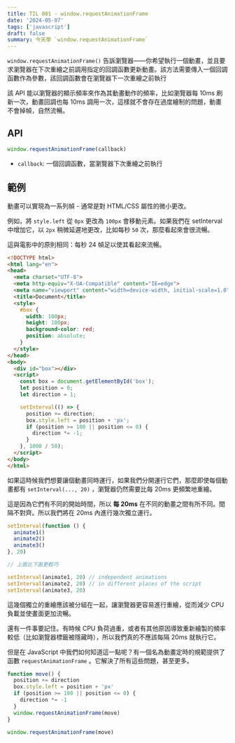```yaml
---
title: TIL 001 - window.requestAnimationFrame
date: '2024-05-07'
tags: ['javascript']
draft: false
summary: 今天學 `window.requestAnimationFrame`
---
```


`window.requestAnimationFrame()` 告訴瀏覽器——你希望執行一個動畫，並且要求瀏覽器在下次重繪之前調用指定的回調函數更新動畫。該方法需要傳入一個回調函數作為參數，該回調函數會在瀏覽器下一次重繪之前執行

該 API 能以瀏覽器的顯示頻率來作為其動畫動作的頻率，比如瀏覽器每 10ms 刷新一次，動畫回調也每 10ms 調用一次，這樣就不會存在過度繪制的問題，動畫不會掉幀，自然流暢。

## API

```javascript
window.requestAnimationFrame(callback)
```

- `callback`: 一個回調函數，當瀏覽器下次重繪之前執行

## 範例

動畫可以實現為一系列幀 - 通常是對 HTML/CSS 屬性的微小更改。

例如，將 `style.left` 從 `0px` 更改為 `100px` 會移動元素。如果我們在 setInterval 中增加它，以 `2px` 稍微延遲地更改，比如每秒 `50` 次，那麼看起來會很流暢。

這與電影中的原則相同：每秒 24 幀足以使其看起來流暢。

<Sandpack lang="static" >

```HTML file=index.html
<!DOCTYPE html>
<html lang="en">
<head>
  <meta charset="UTF-8">
  <meta http-equiv="X-UA-Compatible" content="IE=edge">
  <meta name="viewport" content="width=device-width, initial-scale=1.0">
  <title>Document</title>
  <style>
    #box {
      width: 100px;
      height: 100px;
      background-color: red;
      position: absolute;
    }
  </style>
</head>
<body>
  <div id="box"></div>
  <script>
    const box = document.getElementById('box');
    let position = 0;
    let direction = 1;

    setInterval(() => {
      position += direction;
      box.style.left = position + 'px';
      if (position >= 100 || position <= 0) {
        direction *= -1;
      }
    }, 1000 / 50);
  </script>
</body>
</html>
```

</Sandpack>

如果這時候我們想要讓個動畫同時運行，如果我們分開運行它們，那麼即使每個動畫都有 `setInterval(..., 20)` ，瀏覽器仍然需要比每 20ms 更頻繁地重繪。

這是因為它們有不同的開始時間，所以 **每 20ms** 在不同的動畫之間有所不同。間隔不對齊。所以我們將在 20ms 內進行幾次獨立運行。

```javascript
setInterval(function () {
  animate1()
  animate2()
  animate3()
}, 20)

// 上面比下面更輕巧

setInterval(animate1, 20) // independent animations
setInterval(animate2, 20) // in different places of the script
setInterval(animate3, 20)
```

這幾個獨立的重繪應該被分組在一起，讓瀏覽器更容易進行重繪，從而減少 CPU 負載並使畫面更加流暢。

還有一件事要記住。有時候 CPU 負荷過重，或者有其他原因導致重新繪製的頻率較低（比如瀏覽器標籤被隱藏時），所以我們真的不應該每隔 20ms 就執行它。

但是在 JavaScript 中我們如何知道這一點呢？有一個名為動畫定時的規範提供了函數 `requestAnimationFrame` 。它解決了所有這些問題，甚至更多。

```javascript
function move() {
  position += direction
  box.style.left = position + 'px'
  if (position >= 100 || position <= 0) {
    direction *= -1
  }
  window.requestAnimationFrame(move)
}

window.requestAnimationFrame(move)
```
